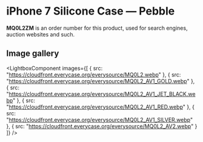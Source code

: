 
# iPhone 7 Silicone Case — Pebble

<Callout type='info' emoji='👉🏻'>**MQ0L2ZM** is an order number for this product, used for search engines, auction websites and such.</Callout>

## Image gallery

<LightboxComponent
    images={[
      {
        src: "https://cloudfront.everycase.org/everysource/MQ0L2.webp"
      },
      {
        src: "https://cloudfront.everycase.org/everysource/MQ0L2_AV1_GOLD.webp"
      },
      {
        src: "https://cloudfront.everycase.org/everysource/MQ0L2_AV1_JET_BLACK.webp"
      },
      {
        src: "https://cloudfront.everycase.org/everysource/MQ0L2_AV1_RED.webp"
      },
      {
        src: "https://cloudfront.everycase.org/everysource/MQ0L2_AV1_SILVER.webp"
      },
      {
        src: "https://cloudfront.everycase.org/everysource/MQ0L2_AV2.webp"
      }
    ]}
  />

